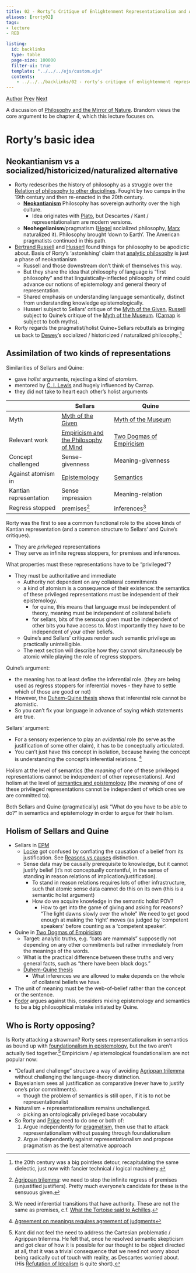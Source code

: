 ```yaml
---
title: 02 - Rorty’s Critique of Enlightenment Representationalism and Analytic Philosophy
aliases: [rorty02]
tags:  
- lecture
- RED

listing:
  id: backlinks
  type: table
  page-size: 100000
  filter-ui: true
  template: "../../../ejs/custom.ejs"
  contents:
    - ../../../backlinks/02 - rorty’s critique of enlightenment representationalism and analytic philosophy.yml
---
```


[Author](/docs/phil/people/Robert Brandom.html) [Prev](/docs/phil/antirep2020/01 - The Concept of Representation.html) [Next](/docs/phil/antirep2020/03 - Rorty Finds His Pragmatist Voice.html)

A discussion of [Philosophy and the Mirror of Nature](/docs/phil/works/Philosophy and the Mirror of Nature.html). Brandom views the core argument to be chapter 4, which this lecture focuses on.

# Rorty's basic idea
## Neokantianism vs a socialized/historicized/naturalized alternative

- Rorty redescribes the history of philosophy as a struggle over the [Relation of philosophy to other disciplines](/docs/phil/interaction/Relation of philosophy to other disciplines.html). Fought by two camps in the 19th century and then re-enacted in the 20th century.
  - **[Neokantianism](/docs/phil/Neokantianism.html)** Philosophy has sovereign authority over the high culture.
    - Idea originates with [Plato](/docs/phil/people/Plato.html), but Descartes / Kant /  representationalism are modern versions.
  - **Neohegelianism**/pragmatism ([Hegel](/docs/phil/people/Georg Wilhelm Friedrich Hegel.html) socialized philosophy, [Marx](/docs/phil/people/Karl Marx.html) naturalized it). Philosophy brought 'down to Earth'. The American pragmatists continued in this path.
- [Bertrand Russell](/docs/phil/people/Bertrand Russell.html) and [Husserl](/docs/phil/people/Edmund Husserl.html) found things for philosophy to be apodictic about. Basis of Rorty's 'astonishing' claim that [analytic philosophy](/docs/phil/Analytic philosophy.html) is just a phase of neokantianism
  - Russell and those downstream don't think of themselves this way.
  - But they share the idea that philosophy of language is "first philosophy" and that linguistically-inflected philosophy of mind could advance our notions of epistemology and general theory of representation.
  - Shared emphasis on understanding language semantically, distinct from understanding knowledge epistemologically.
  - Husserl subject to Sellars' critique of the  [Myth of the Given](/docs/phil/Myth of the Given.html),  [Russell](/docs/phil/people/Bertrand Russell.html) subject to Quine's critique of the [Myth of the Museum](/docs/phil/Myth of the Museum.html).  ([Carnap](/docs/phil/people/Rudolf Carnap.html) is subject to both myths).
- Rorty regards the pragmatist/holist Quine+Sellars rebuttals as bringing us back to [Dewey](/docs/phil/people/John Dewey.html)'s socialized / historicized / naturalized philosophy.[^de]

[^de]: the 20th century was a big pointless detour, recapitulating the same dielectic, just now with fancier technical / logical machinery.

## Assimilation of two kinds of representations

Similarities of Sellars and Quine:  

- gave *holist* arguments, rejecting a kind of *atomism*. 
- mentored by [C. I. Lewis](/docs/phil/people/C. I. Lewis.html) and hugely influenced by Carnap.
- they did not take to heart each other's holist arguments 

| | Sellars | Quine |
|--|--|---|
| Myth | [Myth of the Given](/docs/phil/Myth of the Given.html) |  [Myth of the Museum](/docs/phil/Myth of the Museum.html)| 
| Relevant work | [Empiricism and the Philosophy of Mind](/docs/phil/works/Empiricism and the Philosophy of Mind.html) | [Two Dogmas of Empiricism](/docs/phil/works/Two Dogmas of Empiricism.html) | 
| Concept challenged | Sense-givenness | Meaning-givenness |
| Against atomism in | [Epistemology](/docs/phil/Epistemology.html) | [Semantics](/docs/phil/Semantics.html) | 
| Kantian representation | Sense impression | Meaning-relation | 
| Regress stopped | premises[^rp] | inferences[^ri] | 

Rorty was the first to see a common functional role to the above kinds of Kantian representation (and a common structure to Sellars' and Quine's critiques).

- They are *privileged* representations
- They serve as infinite regress stoppers, for premises and inferences.
  
[^rp]: [Agrippan trilemma](/docs/phil/Agrippan Trilemma.html): we need to stop the infinite regress of premises (unjustified justifiers). Pretty much everyone's candidate for these is the sensuous given.
[^ri]:  We need inferential transitions that have authority. These are not the same as premises, c.f. [What the Tortoise said to Achilles](/docs/phil/works/What the Tortoise said to Achilles.html).

What properties must these representations have to be "privileged"? 

- They must be authoritative and immediate
	- Authority not dependent on any collateral commitments
	- a kind of atomism is a consequence of their existence: the semantics of these privileged representations must be independent of their epistemology. 
		- for quine, this means that language must be independent of theory, meaning must be independent of collateral beliefs
		- for sellars, bits of the sensous given must be independent of other bits you have access to. Most importantly they have to be independent of your other beliefs.
  - Quine's and Sellars' critiques render such semantic privilege as practically unintelligible. 
  - The next section will describe how they cannot simultaneously be atomic while playing the role of regress stoppers.

Quine's argument:

 - the meaning has to at least define the inferential role. (they are being used as regress stoppers for inferential moves - they have to settle which of those are good or not)
 - However, the [Duhem-Quine thesis](/docs/phil/Duhem-Quine thesis.html) shows that inferential role cannot be atomistic.
 - So you can't fix your language in advance of saying which statements are true.

Sellars' argument:

- For a sensory experience to play an *evidential* role (to serve as the justification of some other claim), it has to be conceptually articulated.
- You can't just have this concept in isolation, because having the concept is understanding the concept's inferential relations. [^witt]

Holism at the level of semantics (the *meaning* of one of these privileged representations cannot be independent of other representations). And holism at the level of [semantics and epistemology](/docs/phil/interaction/Semantics and epistemology.html) (the *meaning* of one of these privileged representations cannot be independent of which ones we are committed to).

Both Sellars and Quine (pragmatically) ask "What do you have to be able to do?" in semantics and epistemology in order to argue for their holism.

[^witt]: [Agreement on meanings requires agreement of judgments](/docs/phil/quotes/Agreement on meanings requires agreement of judgments.html)


## Holism of Sellars and Quine

- Sellars in [EPM](/docs/phil/works/Empiricism and the Philosophy of Mind.html)
  - [Locke](/docs/phil/people/John Locke.html) got confused by conflating the causation of a belief from its justification. See [Reasons vs causes](/docs/phil/interaction/Reasons vs causes.html) distinction.
  - Sense data may be causally prerequisite to knowledge, but it cannot justify belief (it's not conceptually contentful, in the sense of standing in reason relations of implication/justification).
    - To stand in reason relations requires lots of other infrastructure, such that atomic sense data cannot do this on its own (this is a semantic holist argument)
    - How do we acquire knowledge in the semantic holist POV?
      - How to get into the game of giving and asking for reasons? "The light dawns slowly over the whole" We need to get good enough at making the 'right' moves (as judged by 'competent speakers' before counting as a 'competent speaker'.
- Quine in [Two Dogmas of Empiricism](/docs/phil/works/Two Dogmas of Empiricism.html)
  - Target: analytic truths, e.g. "cats are mammals" supposedly not depending on  any other commitments but rather immediately from the meanings of the words.
  - What is the practical difference between these truths and very general facts, such as "there have been black dogs."
  - [Duhem-Quine thesis](/docs/phil/Duhem-Quine thesis.html) 
    - What inferences we are allowed to make depends on the whole of collateral beliefs we have.
- The unit of meaning must be the web-of-belief rather than the concept or the sentence.
- [Fodor](/docs/phil/people/Jerry Fodor.html) argues against this, considers mixing epistemology and semantics to be a big philosophical mistake initiated by Quine.



## Who is Rorty opposing?

Is Rorty attacking a strawman? Rorty sees representationalism in semantics as bound up with [foundationalism in epistemology](/docs/phil/Foundationalism.html), but the two aren't actually tied together.[^knt] Empiricism / epistemological foundationalism are not popular now:

- "Default and challenge" structure a way of avoiding [Agrippan trilemma](/docs/phil/Agrippan Trilemma.html) without challenging the language-theory distinction.
- Bayesianism sees all justification as comparative (never have to justify one's prior commitments).
  - though the problem of semantics is still open, if it is to not be representationalist
- Naturalism + representationalism remains unchallenged.
  - picking an ontologically privileged base vocabulary
- So Rorty and [Price](/docs/phil/people/Huw Price.html) need to do one or both of:
  1. Argue independently for [pragmatism](/docs/phil/Pragmatism.html), then use that to attack representationalism without passing through foundationalism
  2. Argue independently against representationalism and propose pragmatism as the best alternative approach

[^knt]: Kant did not feel the need to address the Cartesian problematic / Agrippan trilemma. He felt that, once he resolved semantic skepticism and got clear of how it is possible for our thought to be object directed at all, that it was a trivial consequence that we need not worry about being radically out of touch with reality, as Descartes worried about. (His [Refutation of Idealism](https://plato.stanford.edu/entries/kant-transcendental/#RefIde) is quite short).
